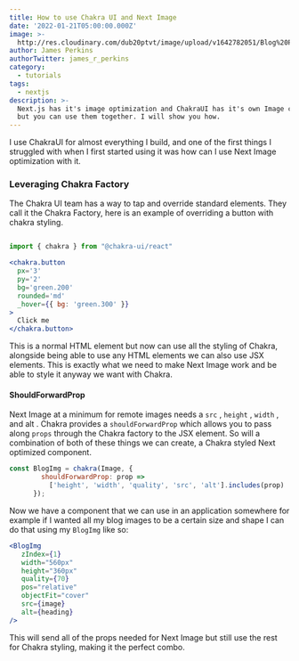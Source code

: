 ```yaml
---
title: How to use Chakra UI and Next Image
date: '2022-01-21T05:00:00.000Z'
image: >-
  http://res.cloudinary.com/dub20ptvt/image/upload/v1642782051/Blog%20Posts/pkitdslkh3dixmcw9fda.png
author: James Perkins
authorTwitter: james_r_perkins
category:
  - tutorials
tags:
  - nextjs
description: >-
  Next.js has it's image optimization and ChakraUI has it's own Image componet
  but you can use them together. I will show you how.
---
```


I use ChakraUI for almost everything I build, and one of the first things I struggled with when I first started using it was how can I use Next Image optimization with it.

### Leveraging Chakra Factory

The Chakra UI team has a way to tap and override standard elements. They call it the Chakra Factory, here is an example of overriding a button with chakra styling.

```jsx

import { chakra } from "@chakra-ui/react"

<chakra.button
  px='3'
  py='2'
  bg='green.200'
  rounded='md'
  _hover={{ bg: 'green.300' }}
>
  Click me
</chakra.button>
```

This is a normal HTML element but now can use all the styling of Chakra, alongside being able to use any HTML elements we can also use JSX elements. This is exactly what we need to make Next Image work and be able to style it anyway we want with Chakra.&#x20;

#### ShouldForwardProp&#x20;

Next Image at a minimum for remote images needs a `src`  , `height` , `width` , and alt . Chakra provides a `shouldForwardProp` which allows you to pass along `props` through the Chakra factory to the JSX element.  So will a combination of both of these things we can create, a Chakra styled Next optimized component.

```javascript
const BlogImg = chakra(Image, {
        shouldForwardProp: prop =>
          ['height', 'width', 'quality', 'src', 'alt'].includes(prop)
      });
```

Now we have a component that we can use in an application somewhere for example if I wanted all my blog images to be a certain size and shape I can do that using my `BlogImg` like so:

```jsx
<BlogImg
   zIndex={1}
   width="560px"
   height="360px"
   quality={70}
   pos="relative"
   objectFit="cover"
   src={image}
   alt={heading}
/>
```

This will send all of the props needed for Next Image but still use the rest for Chakra styling, making it the perfect combo.&#x20;

<newsletter/>
